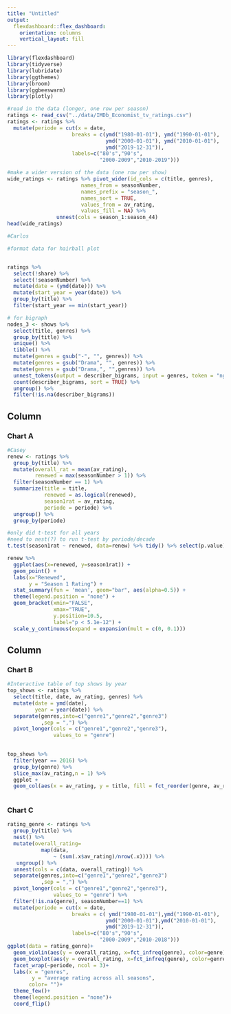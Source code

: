 ```yaml
---
title: "Untitled"
output: 
  flexdashboard::flex_dashboard:
    orientation: columns
    vertical_layout: fill
---
```


```r
library(flexdashboard)
library(tidyverse)
library(lubridate)
library(ggthemes)
library(broom)
library(ggbeeswarm)
library(plotly)
```

```r
#read in the data (longer, one row per season)
ratings <- read_csv("../data/IMDb_Economist_tv_ratings.csv")
ratings <- ratings %>% 
  mutate(periode = cut(x = date, 
                     breaks = c(ymd("1980-01-01"), ymd("1990-01-01"),
                                ymd("2000-01-01"), ymd("2010-01-01"),
                                ymd("2019-12-31")),
                     labels=c("80's","90's",
                              "2000-2009","2010-2019")))
```

```r
#make a wider version of the data (one row per show)
wide_ratings <- ratings %>% pivot_wider(id_cols = c(title, genres),
                        names_from = seasonNumber,
                        names_prefix = "season_",
                        names_sort = TRUE,
                        values_from = av_rating,
                        values_fill = NA) %>% 
                unnest(cols = season_1:season_44)
head(wide_ratings)
```

```r
#Carlos 

#format data for hairball plot 


ratings %>%
  select(!share) %>%
  select(!seasonNumber) %>%
  mutate(date = (ymd(date))) %>%
  mutate(start_year = year(date)) %>%
  group_by(title) %>%
  filter(start_year == min(start_year))

# for bigraph
nodes_3 <- shows %>%
  select(title, genres) %>%
  group_by(title) %>% 
  unique() %>%
  tibble() %>%
  mutate(genres = gsub("-", "", genres)) %>%
  mutate(genres = gsub("Drama", "", genres)) %>%
  mutate(genres = gsub("Drama,", "",genres)) %>%
  unnest_tokens(output = describer_bigrams, input = genres, token = "ngrams", n = 2) %>% 
  count(describer_bigrams, sort = TRUE) %>%
  ungroup() %>%
  filter(!is.na(describer_bigrams))
```

Column {data-width=650}
-----------------------------------------------------------------------

### Chart A

```r
#Casey
renew <- ratings %>%
  group_by(title) %>%
  mutate(overall_rat = mean(av_rating),
         renewed = max(seasonNumber > 1)) %>% 
  filter(seasonNumber == 1) %>% 
  summarize(title = title,
            renewed = as.logical(renewed),
            season1rat = av_rating,
            periode = periode) %>% 
  ungroup() %>% 
  group_by(periode)

#only did t-test for all years
#need to nest(?) to run t-test by periode/decade
t.test(season1rat ~ renewed, data=renew) %>% tidy() %>% select(p.value)

renew %>% 
  ggplot(aes(x=renewed, y=season1rat)) +
  geom_point() +
  labs(x="Renewed",
       y = "Season 1 Rating") +
  stat_summary(fun = 'mean', geom="bar", aes(alpha=0.5)) +
  theme(legend.position = "none") +
  geom_bracket(xmin="FALSE",
               xmax="TRUE",
               y.position=10.5,
               label="p < 5.1e-12") +
  scale_y_continuous(expand = expansion(mult = c(0, 0.1)))
```

Column {data-width=350}
-----------------------------------------------------------------------

### Chart B

```r
#Interactive table of top shows by year
top_shows <- ratings %>%
  select(title, date, av_rating, genres) %>%
  mutate(date = ymd(date),
         year = year(date)) %>%
  separate(genres,into=c("genre1","genre2","genre3")
           ,sep = ",") %>% 
  pivot_longer(cols = c("genre1","genre2","genre3"),
               values_to = "genre")
  

top_shows %>%
  filter(year == 2016) %>%
  group_by(genre) %>%
  slice_max(av_rating,n = 1) %>%
  ggplot +
  geom_col(aes(x = av_rating, y = title, fill = fct_reorder(genre, av_rating)))
  

```

### Chart C

```r
rating_genre <- ratings %>% 
  group_by(title) %>% 
  nest() %>% 
  mutate(overall_rating= 
           map(data, 
               ~ (sum(.x$av_rating)/nrow(.x)))) %>% 
   ungroup() %>%
  unnest(cols = c(data, overall_rating)) %>% 
  separate(genres,into=c("genre1","genre2","genre3")
           ,sep = ",") %>% 
  pivot_longer(cols = c("genre1","genre2","genre3"),
               values_to = "genre") %>% 
  filter(!is.na(genre), seasonNumber==1) %>% 
  mutate(periode = cut(x = date, 
                     breaks = c( ymd("1980-01-01"),ymd("1990-01-01"),
                                ymd("2000-01-01"),ymd("2010-01-01"),
                                ymd("2019-12-31")),
                     labels=c("80's","90's",
                              "2000-2009","2010-2018")))
ggplot(data = rating_genre)+
  geom_violin(aes(y = overall_rating, x=fct_infreq(genre), color=genre), size=0.5)+
  geom_boxplot(aes(y = overall_rating, x=fct_infreq(genre), color=genre), size=0.3)+
  facet_wrap(~periode, ncol = 3)+
  labs(x = "genres", 
        y = "average rating across all seasons", 
       color= "")+
  theme_few()+
  theme(legend.position = "none")+
  coord_flip()
  
  
  
  
  

 
  
  
  
  

```


